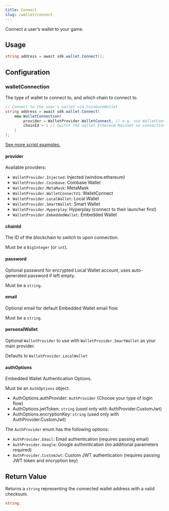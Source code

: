 ```yaml
---
title: Connect
slug: /wallet/connect
---
```


Connect a user&rsquo;s wallet to your game.

## Usage

```csharp
string address = await sdk.wallet.Connect();
```

## Configuration

### walletConnection

The type of wallet to connect to, and which chain to connect to.

```csharp
// Connect to the user's wallet via CoinbaseWallet
string address = await sdk.wallet.Connect(
    new WalletConnection(
        provider = WalletProvider.WalletConnect, // e.g. use WalletConnect on any platform
        chainId = 1 // Switch the wallet Ethereum Mainnet on connection
    )
);
```

[See more script examples.](https://thirdweb.com/dashboard/wallets/wallet-sdk)

#### provider

Available providers:

- `WalletProvider.Injected`: Injected (window.ethereum)
- `WalletProvider.Coinbase`: Coinbase Wallet
- `WalletProvider.MetaMask`: MetaMask
- `WalletProvider.WalletConnectV1`: WalletConnect
- `WalletProvider.LocalWallet`: Local Wallet
- `WalletProvider.SmartWallet`: Smart Wallet
- `WalletProvider.Hyperplay`: Hyperplay (connect to their launcher first)
- `WalletProvider.EmbeddedWallet`: Embedded Wallet

#### chainId

The ID of the blockchain to switch to upon connection.

Must be a `BigInteger` (or `int`).

#### password

Optional password for encrypted Local Wallet account, uses auto-generated password if left empty.

Must be a `string`.

#### email

Optional email for default Embedded Wallet email flow.

Must be a `string`.

#### personalWallet

Optional `WalletProvider` to use with `WalletProvider.SmartWallet` as your main provider.

Defaults to `WalletProvider.LocalWallet`

#### authOptions

Embedded Wallet Authentication Options.

Must be an `AuthOptions` object.

- AuthOptions.authProvider: `AuthProvider` (Choose your type of login flow)
- AuthOptions.jwtToken: `string` (used only with AuthProvider.CustomJwt)
- AuthOptions.encryptionKey: `string` (used only with AuthProvider.CustomJwt)

The `AuthProvider` enum has the following options:

- `AuthProvider.Email`: Email authentication (requires passing email)
- `AuthProvider.Google`: Google authentication (no additional parameters required)
- `AuthProvider.CustomJwt`: Custom JWT authentication (requires passing JWT token and encryption key)

## Return Value

Returns a `string` representing the connected wallet address with a valid checksum.

```csharp
string;
```
